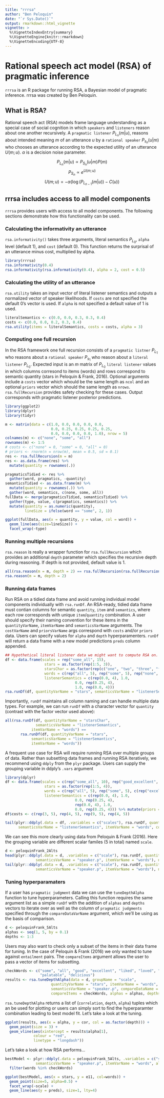 ```yaml
---
title: "rrrsa"
author: "Ben Peloquin"
date: "`r Sys.Date()`"
output: rmarkdown::html_vignette
vignette: >
  %\VignetteIndexEntry{summary}
  %\VignetteEngine{knitr::rmarkdown}
  %\VignetteEncoding{UTF-8}
---
```


# Rational speech act model (RSA) of pragmatic inference

`rrrsa` is an R package for running RSA, a Bayesian model of pragmatic inference. rrrsa was created by Ben Peloquin.

## What is RSA?
Rational speech act (RSA) models frame language understanding as a special case of social cognition in which `speakers` and `listeners` reason about one another recursively. A `pragmatic listener` $P_{L_n}(m|u)$, reasons about intended meaning $m$ of an utterance $u$ by a `rational speaker` $P_{s_n}(u|m)$ who chooses an utterance according to the expected utility of an utterance $U(m;u)$. $\alpha$ is a decision noise parameter.

$$P_{L_n}(m|u) \propto P_{S_n}(u|m)P(m)$$
$$P_{S_n} \propto e^{U(m;u)}$$
$$U(m;u) = -\alpha(\log(P_{L_{n-1}}(m|u)) - C(u))$$

## rrrsa includes access to all model components
`rrrsa` provides users with access to all model components. The following sections demonstrate how this functionality can be used.

### Calculating the informativity an utterance
`rsa.informativity()` takes three arguments, literal semantics $P_{L_0}$, `alpha` level (default 1), and `cost` (default 0). This function returns the surprisal of an utterance minus cost, multiplied by alpha.
```r
library(rrrsa)
rsa.informativity(0.4)
rsa.informativity(rsa.informativity(0.4), alpha = 2, cost = 0.5)
```

### Calculating the utility of an utterance
`rsa.utility` takes an input vector of literal listener semantics and outputs a normalized vector of speaker likelihoods. If `costs` are not specified the default 0's vector is used. If `alpha` is not specified a default value of $1$ is used.
```r
literalSemantics <- c(0.0, 0.0, 0.3, 0.3, 0.4)
costs <- c(0.0, 0.0, 0.2, 0.3, 0.4)
rsa.utility(items = literalSemantics, costs = costs, alpha = 3)
```

### Computing one full recursion
In the RSA framework one full recursion consists of a `pragmatic listner` $P_{L_1}$ who reasons about a `rational speaker` $P_{s_1}$ who reason about a `literal listener` $P_{L_0}$. Expected input is an $m$ matrix of  $P_{L_0}$ `literal listener` values in which columns corresond to items (words) and rows correspond to semantic quantity (stars in Peloquin & Frank, 2016). Optional arguments include a `costs` vector which whould be the same length as `ncol` and an optional `priors` vector which should the same length as `nrows`. `rsa.fullRecursion` provides safety checking for these cases. Output corresponds with pragmatic listener posterior predictions.
```r
library(ggplot2)
library(dplyr)
library(tidyr)

m <- matrix(data = c(1.0, 0.0, 0.0, 0.0, 0.0,
                     0.0, 0.25, 0.25, 0.25, 0.25,
                     0.0, 0.0, 0.0, 0.0, 1.0), nrow = 5)
colnames(m) <- c("none", "some", "all")
rownames(m) <- 1:5
# costs <- c("none" = 0, "some" = 0, "all" = 0)
# priors <- rnorm(n = nrow(m), mean = 0.5, sd = 0.1)
res <- rsa.fullRecursion(m = m)
res <- as.data.frame(res) %>%
  mutate(quantity = rownames(.))

pragmaticsTidied <- res %>%
  gather(word, pragmatics, -quantity)
semanticsTidied <- as.data.frame(m) %>%
  mutate(quantity = rownames(.)) %>%
  gather(word, semantics, c(none, some, all))
fullData <- merge(pragmaticsTidied, semanticsTidied) %>%
  gather(type, value, c(pragmatics, semantics)) %>%
  mutate(quantity = as.numeric(quantity),
         lineSize = ifelse(word == "some", 2, 1))

ggplot(fullData, aes(x = quantity, y = value, col = word)) +
  geom_line(aes(size=lineSize)) +
  facet_wrap(~type)

```

### Running multiple recursions
`rsa.reason` is really a wrapper function for `rsa.fullRecursion` which provides an additional `depth` parameter which specifies the recursive depth during reasoning. If depth is not provided, default value is $1$.
```r
all(rsa.reason(m = m, depth = 2) == rsa.fullRecursion(rsa.fullRecursion(m = m)))
rsa.reason(m = m, depth = 2)
```

### Running data frames
 Run RSA on a tidied data frame and avoid running individual model components individually with `rsa.runDf`. An RSA-ready, tidied data frame must contian columns for semantic `quantity`, `item` and `semantics`, where each row corresponds with unique `item`/`quantity` combination. A user should specify their naming convention for these items in the `quantityVarName`, `itemVarName` and `semanticsVarName` arguments. The `costVarName` and `priorsVarName` args correspond with `costs` and/or `priors` data. Users can specify values for `alpha` and `depth` hyperparamenters. `runDf` will return a data frame with a new model predictions `preds` column appended.

```r
## Hypothetical literal listener data we might want to compute RSA on.
df <- data.frame(scales = rep("some_all", 15),
                  stars = as.factor(rep(1:5, 3)),
                  starsChar = as.factor(rep(c("one", "two", "three", "four", "five"), 3)),
                  words = c(rep("all", 5), rep("some", 5), rep("none", 5)),
                  listenerSemantics = c(rep(0.0, 4), 1.0,
                                0.0, rep(0.25, 4),
                                1.0, rep(0.0, 4)))
rsa.runDf(df, quantityVarName = "stars", semanticsVarName = "listenerSemantics", itemVarName = "words")
```
Importantly, `runDf` maintains all column naming and can handle multiple data types. For example, we can run `runDf` with a character vector for `quantity` (contrast with the factor vector used above):
```r
all(rsa.runDf(df, quantityVarName = "starsChar",
              semanticsVarName = "listenerSemantics",
            itemVarName = "words") ==
       rsa.runDf(df, quantityVarName = "stars",
            semanticsVarName = "listenerSemantics",
            itemVarName = "words"))
```
A frequent use case for RSA will require running RSA over multiple groups of data. Rather than subsetting data frames and running RSA iteratively, we recommend using `ddply` from the `plyr` package. Users can supply the grouping variable in ddply's `.vars` argument
```r
library(dplyr)
df <- data.frame(scales = c(rep("some_all", 10), rep("good_excellent", 10)),
                  stars = as.factor(rep(1:5, 4)),
                  words = c(rep("all", 5), rep("some", 5), c(rep("excellent", 5), rep("good", 5))),
                  listenerSemantics = c(rep(0.0, 4), 1.0,
                                0.0, rep(0.25, 4),
                                rep(0.0, 4), 1.0,
                                0.0, rep(0.25, 4))) %>% mutate(priors = 0.20)
df$costs <- c(rep(3, 5), rep(4, 5), rep(9, 5), rep(4, 5))

tail(plyr::ddply(.data = df, .variables = c("scales"), rsa.runDf, quantityVarName = "stars",
      semanticsVarName = "listenerSemantics", itemVarName = "words", costsVarName = "costs", depth = 2), n = 3)
```
We can see this more clearly using data from Peloquin & Frank (2016). Here the grouping variable are different scalar familes (5 in total) named `scale`.
```r
d <- peloquinFrank_2Alts
head(plyr::ddply(.data = d, .variables = c("scale"), rsa.runDf, quantityVarName = "stars",
              semanticsVarName = "speaker.p", itemVarName = "words"), n = 3)
tail(plyr::ddply(.data = d, .variables = c("scale"), rsa.runDf, quantityVarName = "stars",
              semanticsVarName = "speaker.p", itemVarName = "words"), n = 3)
```

### Tuning hyperparamaters
If a user has `pragmatic judgment` data we can use the `tuneDepthAlpha` function to tune hyperparameters. Calling this function requires the same argument list as a simple `runDf` with the addition of `alphas` and `depths` vectors to iterate over as well as the column of `pragmatic judgments` specified through the `compareDataVarName` argument, which we'll be using as the basis of comparison.
```r
d <- peloquinFrank_5Alts
alphas <- seq(1, 5, by = 0.1)
depths <- 1:3
```
Users may also want to check only a subset of the items in their data frame for tuning. In the case of Peloquin & Frank (2016) we only wanted to tune against `entailment` pairs. The `compareItems` argument allows the user to pass a vector of items for subsetting.
```r
checkWords <- c("some", "all", "good", "excellent", "liked", "loved", "memorable", "unforgettable",
                "palatable", "delicious")
results <- rsa.tuneDepthAlpha(data = d, groupName = "scale", 
                     quantityVarName = "stars", itemVarName = "words",
                     semanticsVarName = "speaker.p", compareDataName = "e11",
                     compareItems = checkWords, alphas = alphas, depths = depths)
```
`rsa.tuneDepthAlpha` returns a list of (`correlation`, `depth`, `alpha`) tuples which an be used for plotting or users can simply sort to find the hyperparamter combination leading to best model fit. Let's take a look at the tuning.
```r
ggplot(results, aes(x = alpha, y = cor, col = as.factor(depth))) +
  geom_point(size = 3) +
  geom_vline(aes(xintercept = results$alpha[1],
             colour = "red",
             linetype = "longdash"))
```

Let's take a look at how RSA performs...
```r
bestModel <- plyr::ddply(.data = peloquinFrank_5Alts, .variables = c("scale"), rsa.runDf, quantityVarName = "stars",
              semanticsVarName = "speaker.p", itemVarName = "words", alpha = 4.5) %>%
  filter(words %in% checkWords)

ggplot(bestModel, aes(x = stars, y = e11, col=words)) +
  geom_point(size=5, alpha=0.5) +
  facet_wrap(~scale) +
  geom_line(aes(y = preds), size=1, lty=4)
```
